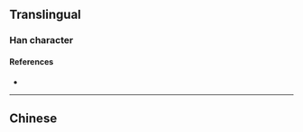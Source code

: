{{also|龐}}
{{character info/new}}
==Translingual==

===Han character===
{{Han char|rn=53|rad=广|as=05|sn=8|four=|canj=IIKP|ids=⿸广龙}}

====References====
* {{Han ref|kx=0345.081|hdz=20876.050|uh=5E9E|ud=24222}}

----

==Chinese==
{{zh-see|龐}}